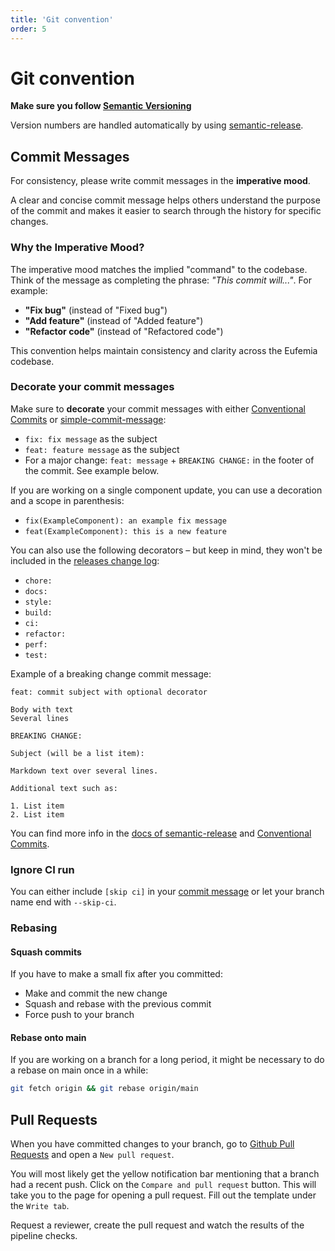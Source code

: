 ```yaml
---
title: 'Git convention'
order: 5
---
```



# Git convention

**Make sure you follow [Semantic Versioning](https://semver.org)**

Version numbers are handled automatically by using [semantic-release](https://github.com/semantic-release/semantic-release#readme).

## Commit Messages

For consistency, please write commit messages in the **imperative mood**.

A clear and concise commit message helps others understand the purpose of the commit and makes it easier to search through the history for specific changes.

### Why the Imperative Mood?

The imperative mood matches the implied "command" to the codebase. Think of the message as completing the phrase: _"This commit will..."_. For example:

- **"Fix bug"** (instead of "Fixed bug")
- **"Add feature"** (instead of "Added feature")
- **"Refactor code"** (instead of "Refactored code")

This convention helps maintain consistency and clarity across the Eufemia codebase.

### Decorate your commit messages

Make sure to **decorate** your commit messages with either [Conventional Commits](https://www.conventionalcommits.org/en/v1.0.0/#summary) or [simple-commit-message](https://github.com/bahmutov/simple-commit-message):

- `fix: fix message` as the subject
- `feat: feature message` as the subject
- For a major change: `feat: message` + `BREAKING CHANGE:` in the footer of the commit. See example below.

If you are working on a single component update, you can use a decoration and a scope in parenthesis:

- `fix(ExampleComponent): an example fix message`
- `feat(ExampleComponent): this is a new feature`

You can also use the following decorators – but keep in mind, they won't be included in the [releases change log](https://github.com/dnbexperience/eufemia/releases):

- `chore:`
- `docs:`
- `style:`
- `build:`
- `ci:`
- `refactor:`
- `perf:`
- `test:`

Example of a breaking change commit message:

```text
feat: commit subject with optional decorator

Body with text
Several lines

BREAKING CHANGE:

Subject (will be a list item):

Markdown text over several lines.

Additional text such as:

1. List item
2. List item
```

You can find more info in the [docs of semantic-release](https://github.com/semantic-release/semantic-release#how-does-it-work) and [Conventional Commits](https://www.conventionalcommits.org/).

### Ignore CI run

You can either include `[skip ci]` in your [commit message](https://github.blog/changelog/2021-02-08-github-actions-skip-pull-request-and-push-workflows-with-skip-ci/) or let your branch name end with `--skip-ci`.

### Rebasing

#### Squash commits

If you have to make a small fix after you committed:

- Make and commit the new change
- Squash and rebase with the previous commit
- Force push to your branch

#### Rebase onto main

If you are working on a branch for a long period, it might be necessary to do a rebase on main once in a while:

```bash
git fetch origin && git rebase origin/main
```

## Pull Requests

When you have committed changes to your branch, go to [Github Pull Requests](https://github.com/dnbexperience/eufemia/pulls) and open a `New pull request`.

<InlineImg
  src="/images/pull-request.png"
  width="900"
  alt="Screenshot of the location of new pull request button on Github"
  top
  bottom
/>

You will most likely get the yellow notification bar mentioning that a branch had a recent push. Click on the `Compare and pull request` button. This will take you to the page for opening a pull request. Fill out the template under the `Write tab`.

<InlineImg
  src="/images/pull-request-part-2.png"
  width="900"
  alt="Screenshot of opening a new pull request on Github"
  top
  bottom
/>

Request a reviewer, create the pull request and watch the results of the pipeline checks.
